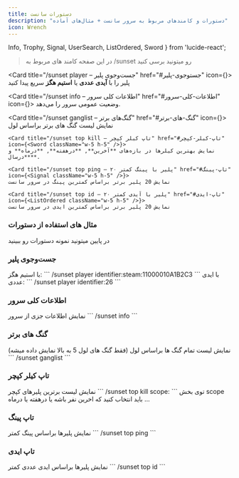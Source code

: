 ```yaml
---
title: دستورات سانست
description: "دستورات و کامندهای مربوط به سرور سانست + مثال‌های آماده"
icon: Wrench
---
```


  Info,
  Trophy,
  Signal,
  UserSearch,
  ListOrdered,
  Sword
} from 'lucide-react';



> در این صفحه کامند های مربوط به /sunset رو میتونید برسی کنید

<Cards>

  <Card title="/sunset player – جست‌وجوی پلیر" href="#جستوجوی-پلیر" icon={<UserSearch className="w-5 h-5" />}>
    پلیر را با **آیدی عددی** یا **استیم هگز** سریع پیدا کنید
    
  </Card>

  <Card title="/sunset info – اطلاعات کلی سرور" href="#اطلاعات-کلی-سرور" icon={<Info className="w-5 h-5" />}>
    وضعیت عمومی سرور را می‌دهد.
  </Card>

  <Card title="/sunset ganglist – گنگ‌های برتر" href="#گنگ-های-برتر" icon={<Trophy className="w-5 h-5" />}>
    نمایش لیست گنگ های برتر براساس لول
  </Card>

    <Card title="/sunset top kill – تاپ کیلر کپچر" href="#تاپ-کیلر-کپچر" icon={<Sword className="w-5 h-5" />}>
    نمایش بهترین کیلرها در بازه‌های **آخرین**, **درهفته**, **درماه** و **درسال**.
  </Card>

    <Card title="/sunset top ping – ۲۰ پلیر با پینگ کمتر" href="#تاپ-پینگ" icon={<Signal className="w-5 h-5" />}>
    نمایش 20 پلیر برتر براساس کمترین پینگ در سرور سانست
  </Card>

    <Card title="/sunset top id – ۲۰ پلیر با آیدی کمتر" href="#تاپ-ایدی" icon={<ListOrdered className="w-5 h-5" />}>
    نمایش 20 پلیر برتر براساس کمترین ایدی در سرور سانست
  </Card>

</Cards>


### مثال های استفاده از دستورات
در پایین میتونید نمونه دستورات رو ببینید

### جست‌وجوی پلیر

<Callout type="info" title="جست‌وجوی پلیر">
با استیم هگز:
```
/sunset player identifier:steam:11000010A1B2C3
```
با ایدی عددی:
```
/sunset player identifier:26
```
</Callout>

### اطلاعات کلی سرور

<Callout type="info" title="اطلاعات کلی سرور">
نمایش اطلاعات جزی از سرور
```
/sunset info
```
</Callout>


### گنگ های برتر

<Callout type="info" title="گنگ های برتر">
نمایش لیست تمام گنگ ها براساس لول (فقط گنگ های لول 5 به بالا نمایش داده میشه)
```
/sunset ganglist
```
</Callout>

### تاپ کیلر کپچر

<Callout type="info" title="تاپ کیلر کپچر">
نمایش لیست برترین پلیرهای کپچر
```
/sunset top kill scope:
```
توی بخش scope باید انتخاب کنید که اخرین نفر باشه یا درهفته یا درماه ...

</Callout>

### تاپ پینگ

<Callout type="info" title="تاپ پینگ">
نمایش پلیرها براساس پینگ کمتر
```
/sunset top ping
```
</Callout>

### تاپ ایدی

<Callout type="info" title="تاپ ایدی">
نمایش پلیرها براساس ایدی عددی کمتر
```
/sunset top id
```
</Callout>